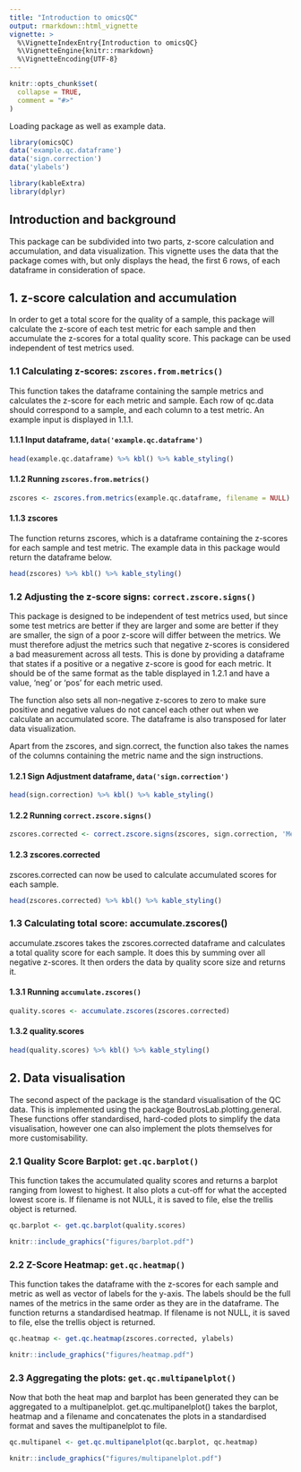 ```yaml
---
title: "Introduction to omicsQC"
output: rmarkdown::html_vignette
vignette: >
  %\VignetteIndexEntry{Introduction to omicsQC}
  %\VignetteEngine{knitr::rmarkdown}
  %\VignetteEncoding{UTF-8}
---
```


```r
knitr::opts_chunk$set(
  collapse = TRUE,
  comment = "#>"
)
```

Loading package as well as example data.

```r
library(omicsQC)
data('example.qc.dataframe')
data('sign.correction')
data('ylabels')
```

```r
library(kableExtra)
library(dplyr)
```

## Introduction and background
This package can be subdivided into two parts, z-score calculation and accumulation, and data visualization. This vignette uses the data that the package comes with, but only displays the head, the first 6 rows, of each dataframe in consideration of space.

## 1. z-score calculation and accumulation
In order to get a total score for the quality of a sample, this package will calculate the z-score of each test metric for each sample and then accumulate the z-scores for a total quality score. This package can be used independent of test metrics used. 

### 1.1 Calculating z-scores: ```zscores.from.metrics()```
This function takes the dataframe containing the sample metrics and calculates the z-score for each metric and sample. Each row of qc.data should correspond to a sample, and each column to a test metric. An example input is displayed in 1.1.1.

#### 1.1.1 Input dataframe, ```data('example.qc.dataframe')```
```r
head(example.qc.dataframe) %>% kbl() %>% kable_styling()
```

#### 1.1.2 Running ```zscores.from.metrics()```

```r
zscores <- zscores.from.metrics(example.qc.dataframe, filename = NULL)
```


#### 1.1.3 zscores
The function returns zscores, which is a dataframe containing the z-scores for each sample and test metric. The example data in this package would return the dataframe below.

```r
head(zscores) %>% kbl() %>% kable_styling()
```


### 1.2 Adjusting the z-score signs: ```correct.zscore.signs()```
This package is designed to be independent of test metrics used, but since some test metrics are better if they are larger and some are better if they are smaller, the sign of a poor z-score will differ between the metrics. We must therefore adjust the metrics such that negative z-scores is considered a bad measurement across all tests. This is done by providing a dataframe that states if a positive or a negative z-score is good for each metric. It should be of the same format as the table displayed in 1.2.1 and have a value, 'neg' or 'pos' for each metric used.

The function also sets all non-negative z-scores to zero to make sure positive and negative values do not cancel each other out when we calculate an accumulated score. The dataframe is also transposed for later data visualization.

Apart from the zscores, and sign.correct, the function also takes the names of the columns containing the metric name and the sign instructions.

#### 1.2.1 Sign Adjustment dataframe, ```data('sign.correction')```

```r
head(sign.correction) %>% kbl() %>% kable_styling()
```

#### 1.2.2 Running ```correct.zscore.signs()```
```r
zscores.corrected <- correct.zscore.signs(zscores, sign.correction, 'Metric', 'Sign')
```

#### 1.2.3 zscores.corrected
zscores.corrected can now be used to calculate accumulated scores for each sample.
```r
head(zscores.corrected) %>% kbl() %>% kable_styling()
```


### 1.3 Calculating total score: accumulate.zscores()
accumulate.zscores takes the zscores.corrected dataframe and calculates a total quality score for each sample. It does this by summing over all negative z-scores. It then orders the data by quality score size and returns it.

#### 1.3.1 Running ```accumulate.zscores()```

```r
quality.scores <- accumulate.zscores(zscores.corrected)
```

#### 1.3.2 quality.scores
```r
head(quality.scores) %>% kbl() %>% kable_styling()
```

## 2. Data visualisation
The second aspect of the package is the standard visualisation of the QC data. This is implemented using the package BoutrosLab.plotting.general. These functions offer standardised, hard-coded plots to simplify the data visualisation, however one can also implement the plots themselves for more customisability.

### 2.1 Quality Score Barplot: ```get.qc.barplot()```
This function takes the accumulated quality scores and returns a barplot ranging from lowest to highest. It also plots a cut-off for what the accepted lowest score is. If filename is not NULL, it is saved to file, else the trellis object is returned.

```r
qc.barplot <- get.qc.barplot(quality.scores)
```

```r
knitr::include_graphics("figures/barplot.pdf")
```

### 2.2 Z-Score Heatmap: ```get.qc.heatmap()```
This function takes the dataframe with the z-scores for each sample and metric as well as vector of labels for the y-axis. The labels should be the full names of the metrics in the same order as they are in the dataframe. The function returns a standardised heatmap. If filename is not NULL, it is saved to file, else the trellis object is returned.

``` r
qc.heatmap <- get.qc.heatmap(zscores.corrected, ylabels)
```

```r
knitr::include_graphics("figures/heatmap.pdf")
```

### 2.3 Aggregating the plots: ```get.qc.multipanelplot()```
Now that both the heat map and barplot has been generated they can be aggregated to a multipanelplot. get.qc.multipanelplot() takes the barplot, heatmap and a filename and concatenates the plots in a standardised format and saves the multipanelplot to file. 

``` r
qc.multipanel <- get.qc.multipanelplot(qc.barplot, qc.heatmap)
```

```r
knitr::include_graphics("figures/multipanelplot.pdf")
```
